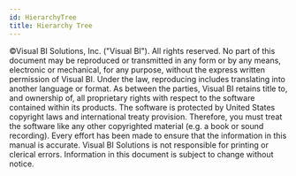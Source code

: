 ```yaml
---
id: HierarchyTree
title: Hierarchy Tree
---
```


©Visual BI Solutions, Inc. ("Visual BI"). All rights reserved. No part
of this document may be reproduced or transmitted in any form or by any
means, electronic or mechanical, for any purpose, without the express
written permission of Visual BI. Under the law, reproducing includes
translating into another language or format. As between the parties,
Visual BI retains title to, and ownership of, all proprietary rights
with respect to the software contained within its products. The software
is protected by United States copyright laws and international treaty
provision. Therefore, you must treat the software like any other
copyrighted material (e.g. a book or sound recording). Every effort has
been made to ensure that the information in this manual is accurate.
Visual BI Solutions is not responsible for printing or clerical errors.
Information in this document is subject to change without notice.

